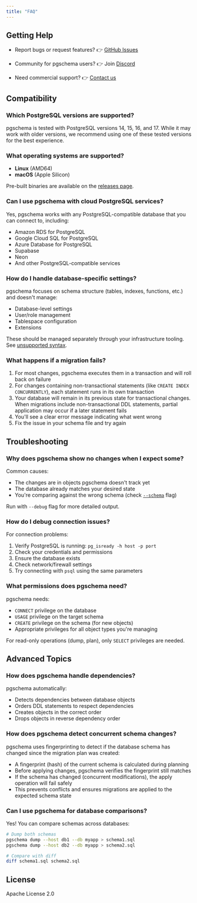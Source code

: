 ```yaml
---
title: "FAQ"
---
```


## Getting Help

- Report bugs or request features? 👉 [GitHub Issues](https://github.com/pgschema/pgschema/issues)

- Community for pgschema users? 👉 Join [Discord](https://discord.gg/rvgZCYuJG4)

- Need commercial support? 👉 [Contact us](mailto:support@bytebase.com)

## Compatibility

### Which PostgreSQL versions are supported?

pgschema is tested with PostgreSQL versions 14, 15, 16, and 17. While it may work with older versions, we recommend using one of these tested versions for the best experience.

### What operating systems are supported?

- **Linux** (AMD64)
- **macOS** (Apple Silicon)

Pre-built binaries are available on the [releases page](https://github.com/pgschema/pgschema/releases).

### Can I use pgschema with cloud PostgreSQL services?

Yes, pgschema works with any PostgreSQL-compatible database that you can connect to, including:
- Amazon RDS for PostgreSQL
- Google Cloud SQL for PostgreSQL
- Azure Database for PostgreSQL
- Supabase
- Neon
- And other PostgreSQL-compatible services

### How do I handle database-specific settings?

pgschema focuses on schema structure (tables, indexes, functions, etc.) and doesn't manage:
- Database-level settings
- User/role management
- Tablespace configuration
- Extensions

These should be managed separately through your infrastructure tooling.  See [unsupported syntax](/syntax/unsupported).

### What happens if a migration fails?

1. For most changes, pgschema executes them in a transaction and will roll back on failure
1. For changes containing non-transactional statements (like `CREATE INDEX CONCURRENTLY`), each statement runs in its own transaction
1. Your database will remain in its previous state for transactional changes. When migrations include non-transactional DDL statements, partial application may occur if a later statement fails
1. You'll see a clear error message indicating what went wrong
1. Fix the issue in your schema file and try again

## Troubleshooting

### Why does pgschema show no changes when I expect some?

Common causes:
- The changes are in objects pgschema doesn't track yet
- The database already matches your desired state
- You're comparing against the wrong schema (check [`--schema`](/cli/plan#param-schema) flag)

Run with `--debug` flag for more detailed output.

### How do I debug connection issues?

For connection problems:
1. Verify PostgreSQL is running: `pg_isready -h host -p port`
2. Check your credentials and permissions
3. Ensure the database exists
4. Check network/firewall settings
5. Try connecting with `psql` using the same parameters

### What permissions does pgschema need?

pgschema needs:
- `CONNECT` privilege on the database
- `USAGE` privilege on the target schema
- `CREATE` privilege on the schema (for new objects)
- Appropriate privileges for all object types you're managing

For read-only operations (dump, plan), only `SELECT` privileges are needed.

## Advanced Topics

### How does pgschema handle dependencies?

pgschema automatically:
- Detects dependencies between database objects
- Orders DDL statements to respect dependencies
- Creates objects in the correct order
- Drops objects in reverse dependency order

### How does pgschema detect concurrent schema changes?

pgschema uses fingerprinting to detect if the database schema has changed since the migration plan was created:
- A fingerprint (hash) of the current schema is calculated during planning
- Before applying changes, pgschema verifies the fingerprint still matches
- If the schema has changed (concurrent modifications), the apply operation will fail safely
- This prevents conflicts and ensures migrations are applied to the expected schema state

### Can I use pgschema for database comparisons?

Yes! You can compare schemas across databases:

```bash
# Dump both schemas
pgschema dump --host db1 --db myapp > schema1.sql
pgschema dump --host db2 --db myapp > schema2.sql

# Compare with diff
diff schema1.sql schema2.sql
```

## License

Apache License 2.0